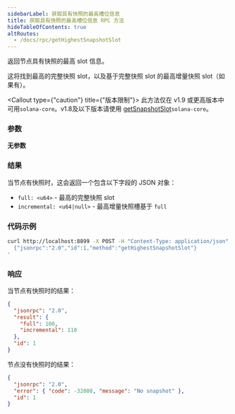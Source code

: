 ```yaml
---
sidebarLabel: 获取具有快照的最高槽位信息
title: 获取具有快照的最高槽位信息 RPC 方法
hideTableOfContents: true
altRoutes:
  - /docs/rpc/getHighestSnapshotSlot
---
```


返回节点具有快照的最高 slot 信息。

这将找到最高的完整快照 slot，以及基于完整快照 slot 的最高增量快照 slot（如果有）。

<Callout type={"caution"} title={"版本限制"}>
  此方法仅在 v1.9 或更高版本中可用`solana-core`。v1.8及以下版本请使用
  [getSnapshotSlot](/docs/rpc/http/getSnapshotSlot)`solana-core`。
</Callout>

<DocSideBySide>

<DocLeftSide>

### 参数

**无参数**

### 结果

当节点有快照时，这会返回一个包含以下字段的 JSON 对象：

- `full: <u64>` - 最高的完整快照 slot
- `incremental: <u64|null>` - 最高增量快照槽基于 `full`

</DocLeftSide>

<DocRightSide>

### 代码示例

```bash
curl http://localhost:8899 -X POST -H "Content-Type: application/json" -d '
  {"jsonrpc":"2.0","id":1,"method":"getHighestSnapshotSlot"}
'
```

### 响应

当节点有快照时的结果：

```json
{
  "jsonrpc": "2.0",
  "result": {
    "full": 100,
    "incremental": 110
  },
  "id": 1
}
```

节点没有快照时的结果：

```json
{
  "jsonrpc": "2.0",
  "error": { "code": -32008, "message": "No snapshot" },
  "id": 1
}
```

</DocRightSide>
</DocSideBySide>
